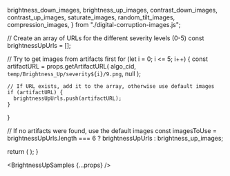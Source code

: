 
  brightness_down_images,
  brightness_up_images,
  contrast_down_images,
  contrast_up_images,
  saturate_images,
  random_tilt_images,
  compression_images,
} from "./digital-corruption-images.js";

  // Create an array of URLs for the different severity levels (0-5)
  const brightnessUpUrls = [];
  
  // Try to get images from artifacts first
  for (let i = 0; i <= 5; i++) {
    const artifactURL = props.getArtifactURL(
      algo_cid,
      `temp/Brightness_Up/severity${i}/9.png`,
      null
    );
    
    // If URL exists, add it to the array, otherwise use default images
    if (artifactURL) {
      brightnessUpUrls.push(artifactURL);
    }
  }
  
  // If no artifacts were found, use the default images
  const imagesToUse = brightnessUpUrls.length === 6 ? brightnessUpUrls : brightness_up_images;

  return (
    <DisplayImages
      id={props.id}
      images={imagesToUse}
      data={props.getResults(algo_cid).results}
      corruption_index={1}
      corruption_name="Digital: Brightness Up"
    />
  );
}

<BrightnessUpSamples {...props} />
